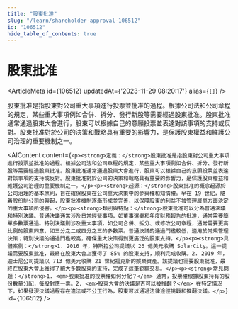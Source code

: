 ```yaml
---
title: "股東批准"
slug: "/learn/shareholder-approval-106512"
id: "106512"
hide_table_of_contents: true
---
```



# 股東批准

<ArticleMeta id={106512} updatedAt={'2023-11-29 08:20:17'} alias={`[]`} />
<div className='border-solid border-b border-t-0 my-4 border-[var(--ifm-color-gray-300)]' />

股東批准是指股東對公司重大事項進行投票並批准的過程。根據公司法和公司章程的規定，某些重大事項例如合併、拆分、發行新股等需要經過股東批准。股東批准通常通過股東大會進行，股東可以根據自己的意願投票並表達對該事項的支持或反對。股東批准對於公司的決策和戰略具有重要的影響力，是保護股東權益和維護公司治理的重要機制之一。

<AIContent content={`<p><strong>定義：</strong>股東批准是指股東對公司重大事項進行投票並批准的過程。根據公司法和公司章程的規定，某些重大事項例如合併、拆分、發行新股等需要經過股東批准。股東批准通常通過股東大會進行，股東可以根據自己的意願投票並表達對該事項的支持或反對。股東批准對於公司的決策和戰略具有重要的影響力，是保護股東權益和維護公司治理的重要機制之一。</p><p><strong>起源：</strong>股東批准的概念起源於公司治理的基本原則，旨在確保股東在公司重大決策中的參與權和知情權。早在 19 世紀，隨着股份制公司的興起，股東批准機制逐漸形成並完善，以保障股東的利益不被管理層單方面決定的重大事項所侵害。</p><p><strong>類別與特點：</strong>股東批准可以分為普通決議和特別決議。普通決議通常涉及日常經營事項，如董事選舉和年度財務報告的批准，通常需要簡單多數票通過。特別決議則涉及重大事項，如公司合併、拆分、或修改公司章程，通常需要更高比例的股東同意，如三分之二或四分之三的多數票。普通決議的通過門檻較低，適用於常規管理決策；特別決議的通過門檻較高，確保重大決策得到更廣泛的股東支持。</p><p><strong>具體案例：</strong>1. 2016 年，特斯拉公司提議以 26 億美元收購 SolarCity。這一提議需要股東批准，最終在股東大會上獲得了 85% 的股東支持，順利完成收購。2. 2019 年，迪士尼公司提議以 713 億美元收購 21 世紀福克斯的娛樂資產。該提議也需要股東批准，最終在股東大會上獲得了絕大多數股東的支持，完成了這筆鉅額交易。</p><p><strong>常見問題：</strong>1. <em>股東批准的投票權如何分配？</em> 通常，投票權根據股東持有的股份數量分配，每股對應一票。2. <em>股東大會的決議是否可以被推翻？</em> 在特定情況下，如果發現決議過程存在違法或不公正行為，股東可以通過法律途徑挑戰和推翻決議。</p>`} id={106512} />

